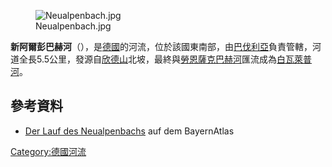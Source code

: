 {{Coord|47.62638|N|11.83620|E|display=title}}
[[Image:Neualpenbach.jpg|right]]

'''新阿爾彭巴赫河'''（{{lang-de|Neualpenbach}}），是[[德國|德國]]的河流，位於該國東南部，由[[巴伐利亞|巴伐利亞]]負責管轄，河道全長5.5公里，發源自[[欣德山|欣德山]]北坡，最終與[[勞恩薩克巴赫河|勞恩薩克巴赫河]]匯流成為[[白瓦萊普河|白瓦萊普河]]。

==參考資料==
* [http://geoportal.bayern.de/bayernatlas/?X=5276071.39&Y=4487330.33&zoom=11&lang=de&topic=ba&bgLayer=tk&catalogNodes=122 Der Lauf des Neualpenbachs] {{Wayback|url=http://geoportal.bayern.de/bayernatlas/?X=5276071.39&Y=4487330.33&zoom=11&lang=de&topic=ba&bgLayer=tk&catalogNodes=122 |date=20160629130457 }} auf dem BayernAtlas

{{Germany-geo-stub}}
[[Category:德國河流|Category:德國河流]]